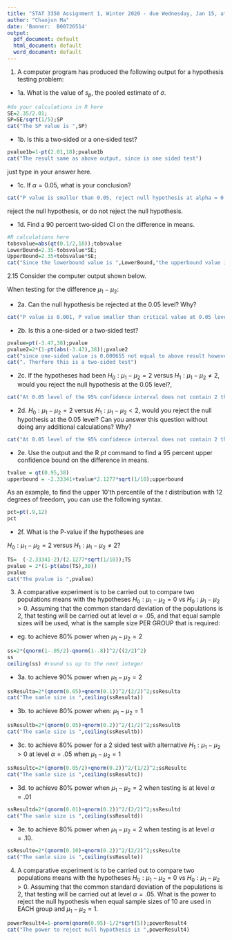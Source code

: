 ```yaml
---
title: "STAT 3350 Assignment 1, Winter 2020 - due Wednesday, Jan 15, at beginning of class"
author: "Chaojun Ma"
date: 'Banner:  B00726514'
output:
  pdf_document: default
  html_document: default
  word_document: default
---
```


1. A computer program has produced the following output for a hypothesis testing problem:

\begin{verbatim}
Difference in sample means: 2.35
Degrees of freedom: 18
Standard error of the difference in sample means: ?
Test statistic: t0 = 2.01
P‐value: 0.0298
\end{verbatim}

   + 1a. What is the value of $s_p$, the pooled estimate of $\sigma$.
```r
#do your calculations in R here
SE=2.35/2.01;
SP=SE/sqrt(1/5);SP
cat("The SP value is ",SP)
```

   + 1b. Is this a two‐sided or a one‐sided test?
```r
pvalue1b=1-pt(2.01,18);pvalue1b
cat("The result same as above output, since is one sided test")
```
   
just type in your answer here.

   + 1c. If $\alpha = 0.05$,  what is your conclusion?
```r
cat("P value is smaller than 0.05, reject null hypothesis at alpha = 0.05")
```
   
 reject the null hypothesis, or do not reject the null hypothesis.
 
   + 1d. Find a 90 percent two‐sided CI on the difference in means.
```r
#R calculations here
tobsvalue=abs(qt(0.1/2,18));tobsvalue
LowerBound=2.35-tobsvalue*SE;
UpperBound=2.35+tobsvalue*SE;
cat("Since the lowerbound value is ",LowerBound,"the upperbound value is ",UpperBound)
```


2.15 Consider the computer output shown below.

\begin{verbatim}

Two‐sample T for Y1 vs Y2
         N     Mean     Std. Dev.    SE Mean
Y1      20    50.19       1.71          0.38
Y2      20    52.52       2.48          0.55
\end{verbatim}


When testing for the difference  $\mu_1 - \mu_2$:

\begin{verbatim}
estimated difference: -2.33341
95% CI for difference: (-3.69547, -0.97135)
T‐Test of difference = 0 (vs not =): T‐Value = -3.47
P‐Value = 0.001 DF = 38
Both use Pooled Std. Dev. = 2.1277
\end{verbatim}

   + 2a. Can the null hypothesis be rejected at the 0.05 level? Why?
```r
cat("P value is 0.001, P value smaller than critical value at 0.05 level, rejceted null hypothesis")
```

   + 2b. Is this a one‐sided or a two‐sided test?
```r
pvalue=pt(-3.47,38);pvalue
pvalue2=2*(1-pt(abs(-3.47),38));pvalue2
cat("since one-sided value is 0.000655 not equal to above result however two-sided value is 0.001311611 is equal to above")
cat(". Therfore this is a two-sided test")
```

   + 2c.  If the hypotheses had been $H_0: \mu_1-\mu_2 = 2$ versus $H_1: \mu_1-\mu_2 \ne 2$,
would you reject the null hypothesis at the 0.05 level?,
```r
cat("At 0.05 level of the 95% confidence interval does not contain 2 then reject H0")
```

   + 2d.  $H_0: \mu_1-\mu_2 = 2$ versus $H_1: \mu_1-\mu_2 < 2$, would you reject the null hypothesis
   at the 0.05 level? Can you answer this question without doing any additional calculations? Why?
```r
cat("At 0.05 level of the 95% confidence interval does not contain 2 then reject H0")
```

   + 2e. Use the output and the R $pt$ command to find a 95 percent upper confidence bound on the difference in means.
```r
tvalue = qt(0.95,38)
upperbound = -2.33341+tvalue*2.1277*sqrt(1/10);upperbound

```

As an example, to find the upper 10'th percentile of the $t$ distribution with 12 degrees of freedom, you can
use the following syntax.

```r
pct=pt(.9,12) 
pct
```

   + 2f. What is the P-value if the hypotheses are 
   
   $H_0: \mu_1-\mu_2 = 2$ versus $H_1: \mu_1-\mu_2 \ne 2$?


```r
TS=  (-2.33341-2)/(2.1277*sqrt(1/10));TS
pvalue = 2*(1-pt(abs(TS),38))
pvalue
cat("The pvalue is ",pvalue)
```


3.  A comparative experiment is to be carried out to compare two populations means with the hypotheses
$H_0: \mu_1 - \mu_2 = 0$ vs $H_0: \mu_1 - \mu_2 > 0$. Assuming that the common
standard deviation of the populations is $2$, that testing will be carried out at level $\alpha=.05$, and that
equal sample sizes will be used, what is the sample size PER GROUP that is required:

   +  eg. to achieve 80% power when $\mu_1-\mu_2 = 2$
```r
ss=2*(qnorm(1-.05/2)-qnorm(1-.8))^2/((2/2)^2)
ss
ceiling(ss) #round ss up to the next integer
```
   
   + 3a.   to achieve 90% power when $\mu_1-\mu_2 = 2$ 
```r
ssResulta=2*(qnorm(0.05)+qnorm(0.1))^2/(2/2)^2;ssResulta
cat("The samle size is ",ceiling(ssResulta))
```
   
   
   + 3b.   to achieve 80% power when: $\mu_1-\mu_2 = 1$
```r
ssResultb=2*(qnorm(0.05)+qnorm(0.2))^2/(1/2)^2;ssResultb
cat("The samle size is ",ceiling(ssResultb))

```
   
   
   + 3c.   to achieve 80% power for a 2 sided test with alternative $H_1: \mu_1 - \mu_2 > 0$ at level $\alpha=.05$ when $\mu_1-\mu_2 = 1$
```r
ssResultc=2*(qnorm(0.05/2)+qnorm(0.2))^2/(1/2)^2;ssResultc
cat("The samle size is ",ceiling(ssResultc))

```
   
   + 3d.   to achieve 80% power when $\mu_1-\mu_2 = 2$ when testing is at level $\alpha=.01$
```r
ssResultd=2*(qnorm(0.01)+qnorm(0.2))^2/(2/2)^2;ssResultd
cat("The samle size is ",ceiling(ssResultd))

```
   
   + 3e.   to achieve 80% power when $\mu_1-\mu_2 = 2$ when testing is at level $\alpha=.10$.   
```r
ssResulte=2*(qnorm(0.10)+qnorm(0.2))^2/(2/2)^2;ssResulte
cat("The samle size is ",ceiling(ssResulte))

```
   

4.  A comparative experiment is to be carried out to compare two populations means with the hypotheses
$H_0: \mu_1 - \mu_2 = 0$ vs $H_0: \mu_1 - \mu_2 > 0$. Assuming that the common
standard deviation of the populations is $2$, that testing will be carried out at level $\alpha=.05$.  What is
the power to reject the null hypothesis when equal sample sizes of 10 are used in EACH group and $\mu_1-\mu_2 = 1$.
```r
powerResult4=1-pnorm(qnorm(0.95)-1/2*sqrt(5));powerResult4
cat("The power to reject null hypothesis is ",powerResult4)
```
